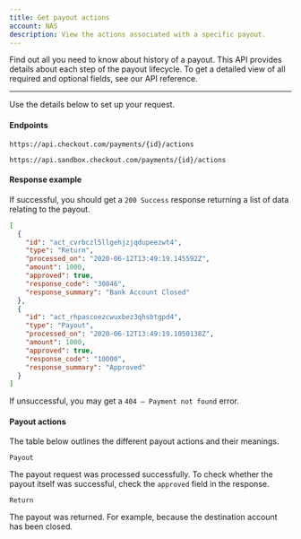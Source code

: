 ```yaml
---
title: Get payout actions
account: NAS
description: View the actions associated with a specific payout.
---
```


Find out all you need to know about history of a payout. This API provides details about each step of the payout lifecycle. To get a detailed view of all required and optional fields, see our <ExternalLink href="https://api-reference.checkout.com/preview/crusoe" target="_blank">API reference</ExternalLink>.

---

Use the details below to set up your request.

#### Endpoints

<tabs>
<tab title="Live">
<LineCodeWrapper type="get">

`https://api.checkout.com/payments/{id}/actions`

</LineCodeWrapper>
</tab>
<tab title="Sandbox">
<LineCodeWrapper type="get">

`https://api.sandbox.checkout.com/payments/{id}/actions`

</LineCodeWrapper>
</tab>
</tabs>

#### Response example

If successful, you should get a `200 Success` response returning a list of data relating to the payout.

```json
[
  {
    "id": "act_cvrbczl5llgehjzjqdupeezwt4",
    "type": "Return",
    "processed_on": "2020-06-12T13:49:19.145592Z",
    "amount": 1000,
    "approved": true,
    "response_code": "30046",
    "response_summary": "Bank Account Closed"
  },
  {
    "id": "act_rhpascoezcwuxbez3qhsbtgpd4",
    "type": "Payout",
    "processed_on": "2020-06-12T13:49:19.1050138Z",
    "amount": 1000,
    "approved": true,
    "response_code": "10000",
    "response_summary": "Approved"
  }
]
```

<TipBox variant="info">

If unsuccessful, you may get a `404 – Payment not found` error.

</TipBox>


#### Payout actions

The table below outlines the different payout actions and their meanings.

<Table>
<TableBody>
<TableRow>
<TableCell>

`Payout`

</TableCell>
<TableCell>

The payout request was processed successfully. To check whether the payout itself was successful, check the `approved` field in the response.

</TableCell>
</TableRow>
<TableRow>
<TableCell>

`Return`

</TableCell>
<TableCell>

The payout was returned. For example, because the destination account has been closed.

</TableCell>
</TableRow>
</TableBody>
</Table>
